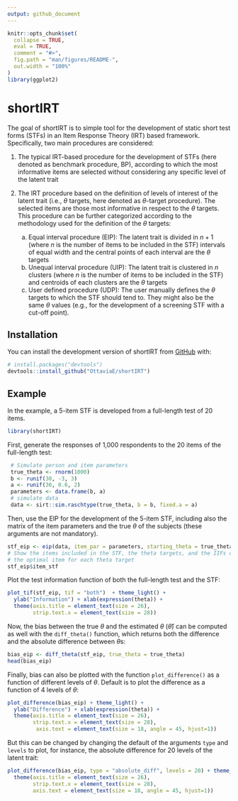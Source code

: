 ```yaml
---
output: github_document
---
```


<!-- README.md is generated from README.Rmd. Please edit that file -->

```r
knitr::opts_chunk$set(
  collapse = TRUE,
  eval = TRUE,
  comment = "#>",
  fig.path = "man/figures/README-",
  out.width = "100%"
)
library(ggplot2)
```

# shortIRT

<!-- badges: start -->
<!-- badges: end -->

The goal of shortIRT is to simple tool for the development of static short test forms (STFs) in an Item Response Theory (IRT) based framework. Specifically, two main procedures are considered: 

1. The typical IRT-based procedure for the development of STFs (here denoted as benchmark procedure, BP), according to which the most informative items are selected without considering any specific level of the latent trait

2. The IRT procedure based on the definition of levels of interest of the latent trait (i.e., $\theta$ targets, here denoted as $\theta$-target procedure). The selected items are those most informative in respect to the $\theta$ targets. This procedure can be further categorized according to the methodology used for the definition of the $\theta$ targets: 
    a. Equal interval procedure (EIP): The latent trait is divided in $n + 1$ (where $n$ is the number of items to be included in the STF) intervals of equal width and the central points of each interval are the $\theta$ targets
    b. Unequal interval procedure (UIP): The latent trait is clustered in $n$ clusters (where $n$ is the number of items to be included in the STF) and centroids of each clusters are the $\theta$ targets
    c. User defined procedure (UDP): The user manually defines the $\theta$ targets to which the STF should tend to. They might also be the same $\theta$ values (e.g., for the development of a screening STF with a cut-off point).

## Installation

You can install the development version of shortIRT from [GitHub](https://github.com/) with:

``` r
# install.packages("devtools")
devtools::install_github("OttaviaE/shortIRT")
```

## Example

In the example, a 5-item STF is developed from a full-length test of 20 items.

```r
library(shortIRT)
```

First, generate the responses of 1,000 respondents to the 20 items of the full-length test:  


```r
 # Simulate person and item parameters
 true_theta <- rnorm(1000)
 b <- runif(30, -3, 3)
 a <- runif(30, 0.6, 2)
 parameters <- data.frame(b, a)
 # simulate data
 data <- sirt::sim.raschtype(true_theta, b = b, fixed.a = a)
```

Then, use the EIP for the development of the 5-item STF, including also the matrix of the item parameters and the true $\theta$ of the subjects (these arguments are not mandatory).

```r
stf_eip <- eip(data, item_par = parameters, starting_theta = true_theta, num_item = 5)
# Show the items included in the STF, the theta targets, and the IIFs of 
# the optimal item for each theta target
stf_eip$item_stf
```

Plot the test information function of both the full-length test and the STF: 

```r
plot_tif(stf_eip, tif = "both")  + theme_light() + 
  ylab("Information") + xlab(expression(theta)) + 
  theme(axis.title = element_text(size = 26), 
        strip.text.x = element_text(size = 28))
```

Now, the bias between the true $\theta$ and the estimated $\theta$ ($\hat{\theta}$) can be computed as well with the `diff_theta()` function, which returns both the difference and the absolute difference between $\theta$s: 
```r
bias_eip <- diff_theta(stf_eip, true_theta = true_theta)
head(bias_eip)
```

Finally, bias can also be plotted with the function `plot_difference()` as a function of different levels of $\theta$. Default is to plot the difference as a function of 4 levels of $\theta$:

```r
plot_difference(bias_eip) + theme_light() + 
  ylab("Difference") + xlab(expression(theta)) + 
  theme(axis.title = element_text(size = 26), 
        strip.text.x = element_text(size = 28), 
         axis.text = element_text(size = 18, angle = 45, hjust=1))
```

But this can be changed by changing the default of the arguments `type` and `levels` to plot, for instance, the absolute difference for 20 levels of the latent trait: 

```r
plot_difference(bias_eip, type = "absolute_diff", levels = 20) + theme_light()  + xlab(expression(theta)) + 
  theme(axis.title = element_text(size = 26), 
        strip.text.x = element_text(size = 28), 
        axis.text = element_text(size = 18, angle = 45, hjust=1))
```

